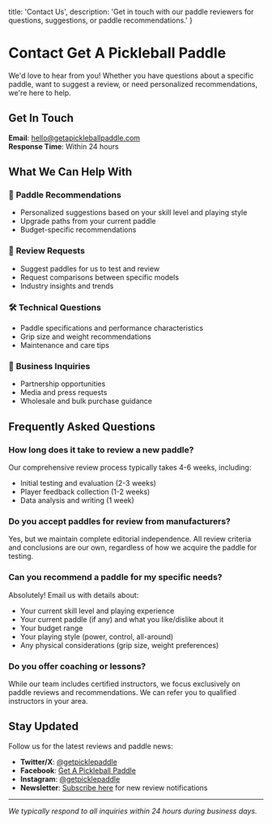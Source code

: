   title: 'Contact Us',
  description: 'Get in touch with our paddle reviewers for questions, suggestions, or paddle recommendations.'
}

# Contact Get A Pickleball Paddle

We'd love to hear from you! Whether you have questions about a specific paddle, want to suggest a review, or need personalized recommendations, we're here to help.

## Get In Touch

**Email**: hello@getapickleballpaddle.com  
**Response Time**: Within 24 hours

## What We Can Help With

### 🏓 **Paddle Recommendations**
- Personalized suggestions based on your skill level and playing style
- Upgrade paths from your current paddle
- Budget-specific recommendations

### 📝 **Review Requests**
- Suggest paddles for us to test and review
- Request comparisons between specific models
- Industry insights and trends

### 🛠️ **Technical Questions**
- Paddle specifications and performance characteristics
- Grip size and weight recommendations
- Maintenance and care tips

### 💼 **Business Inquiries**
- Partnership opportunities
- Media and press requests
- Wholesale and bulk purchase guidance

## Frequently Asked Questions

### **How long does it take to review a new paddle?**
Our comprehensive review process typically takes 4-6 weeks, including:
- Initial testing and evaluation (2-3 weeks)
- Player feedback collection (1-2 weeks)
- Data analysis and writing (1 week)

### **Do you accept paddles for review from manufacturers?**
Yes, but we maintain complete editorial independence. All review criteria and conclusions are our own, regardless of how we acquire the paddle for testing.

### **Can you recommend a paddle for my specific needs?**
Absolutely! Email us with details about:
- Your current skill level and playing experience
- Your current paddle (if any) and what you like/dislike about it
- Your budget range
- Your playing style (power, control, all-around)
- Any physical considerations (grip size, weight preferences)

### **Do you offer coaching or lessons?**
While our team includes certified instructors, we focus exclusively on paddle reviews and recommendations. We can refer you to qualified instructors in your area.

## Stay Updated

Follow us for the latest reviews and paddle news:
- **Twitter/X**: [@getpicklepaddle](https://twitter.com/getpicklepaddle)
- **Facebook**: [Get A Pickleball Paddle](https://facebook.com/getpicklepaddle)
- **Instagram**: [@getpicklepaddle](https://instagram.com/getpicklepaddle)
- **Newsletter**: [Subscribe here](/#newsletter) for new review notifications

---

*We typically respond to all inquiries within 24 hours during business days.*